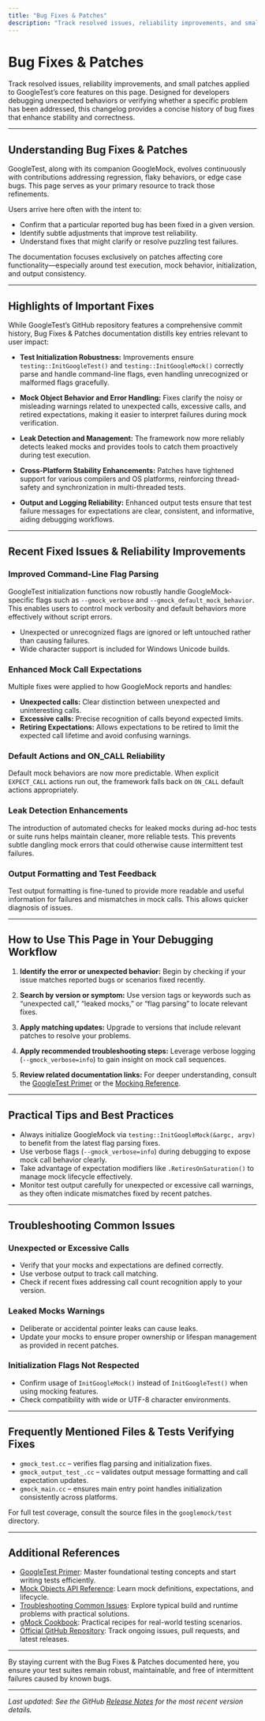 ```yaml
---
title: "Bug Fixes & Patches"
description: "Track resolved issues, reliability improvements, and small patches to GoogleTest’s core features. This page is valuable for debugging unexpected behaviors or verifying that a specific problem is addressed."
---
```


# Bug Fixes & Patches

Track resolved issues, reliability improvements, and small patches applied to GoogleTest’s core features on this page. Designed for developers debugging unexpected behaviors or verifying whether a specific problem has been addressed, this changelog provides a concise history of bug fixes that enhance stability and correctness.

---

## Understanding Bug Fixes & Patches

GoogleTest, along with its companion GoogleMock, evolves continuously with contributions addressing regression, flaky behaviors, or edge case bugs. This page serves as your primary resource to track those refinements.

Users arrive here often with the intent to:

- Confirm that a particular reported bug has been fixed in a given version.
- Identify subtle adjustments that improve test reliability.
- Understand fixes that might clarify or resolve puzzling test failures.

The documentation focuses exclusively on patches affecting core functionality—especially around test execution, mock behavior, initialization, and output consistency.

---

## Highlights of Important Fixes

While GoogleTest’s GitHub repository features a comprehensive commit history, Bug Fixes & Patches documentation distills key entries relevant to user impact:

- **Test Initialization Robustness:** Improvements ensure `testing::InitGoogleTest()` and `testing::InitGoogleMock()` correctly parse and handle command-line flags, even handling unrecognized or malformed flags gracefully.

- **Mock Object Behavior and Error Handling:** Fixes clarify the noisy or misleading warnings related to unexpected calls, excessive calls, and retired expectations, making it easier to interpret failures during mock verification.

- **Leak Detection and Management:** The framework now more reliably detects leaked mocks and provides tools to catch them proactively during test execution.

- **Cross-Platform Stability Enhancements:** Patches have tightened support for various compilers and OS platforms, reinforcing thread-safety and synchronization in multi-threaded tests.

- **Output and Logging Reliability:** Enhanced output tests ensure that test failure messages for expectations are clear, consistent, and informative, aiding debugging workflows.

---

## Recent Fixed Issues & Reliability Improvements

### Improved Command-Line Flag Parsing
GoogleTest initialization functions now robustly handle GoogleMock-specific flags such as `--gmock_verbose` and `--gmock_default_mock_behavior`. This enables users to control mock verbosity and default behaviors more effectively without script errors.

- Unexpected or unrecognized flags are ignored or left untouched rather than causing failures.
- Wide character support is included for Windows Unicode builds.

### Enhanced Mock Call Expectations
Multiple fixes were applied to how GoogleMock reports and handles:

- **Unexpected calls:** Clear distinction between unexpected and uninteresting calls.
- **Excessive calls:** Precise recognition of calls beyond expected limits.
- **Retiring Expectations:** Allows expectations to be retired to limit the expected call lifetime and avoid confusing warnings.

### Default Actions and ON_CALL Reliability
Default mock behaviors are now more predictable. When explicit `EXPECT_CALL` actions run out, the framework falls back on `ON_CALL` default actions appropriately.

### Leak Detection Enhancements
The introduction of automated checks for leaked mocks during ad-hoc tests or suite runs helps maintain cleaner, more reliable tests. This prevents subtle dangling mock errors that could otherwise cause intermittent test failures.

### Output Formatting and Test Feedback
Test output formatting is fine-tuned to provide more readable and useful information for failures and mismatches in mock calls. This allows quicker diagnosis of issues.

---

## How to Use This Page in Your Debugging Workflow

1. **Identify the error or unexpected behavior:**
   Begin by checking if your issue matches reported bugs or scenarios fixed recently.

2. **Search by version or symptom:**
   Use version tags or keywords such as “unexpected call,” “leaked mocks,” or “flag parsing” to locate relevant fixes.

3. **Apply matching updates:**
   Upgrade to versions that include relevant patches to resolve your problems.

4. **Apply recommended troubleshooting steps:**
   Leverage verbose logging (`--gmock_verbose=info`) to gain insight on mock call sequences.

5. **Review related documentation links:**
   For deeper understanding, consult the [GoogleTest Primer](https://google.github.io/googletest/primer.html) or the [Mocking Reference](https://google.github.io/googletest/reference/mock-objects.html).

---

## Practical Tips and Best Practices

- Always initialize GoogleMock via `testing::InitGoogleMock(&argc, argv)` to benefit from the latest flag parsing fixes.
- Use verbose flags (`--gmock_verbose=info`) during debugging to expose mock call behavior clearly.
- Take advantage of expectation modifiers like `.RetiresOnSaturation()` to manage mock lifecycle effectively.
- Monitor test output carefully for unexpected or excessive call warnings, as they often indicate mismatches fixed by recent patches.

---

## Troubleshooting Common Issues

### Unexpected or Excessive Calls
- Verify that your mocks and expectations are defined correctly.
- Use verbose output to track call matching.
- Check if recent fixes addressing call count recognition apply to your version.

### Leaked Mocks Warnings
- Deliberate or accidental pointer leaks can cause leaks.
- Update your mocks to ensure proper ownership or lifespan management as provided in recent patches.

### Initialization Flags Not Respected
- Confirm usage of `InitGoogleMock()` instead of `InitGoogleTest()` when using mocking features.
- Check compatibility with wide or UTF-8 character environments.

---

## Frequently Mentioned Files & Tests Verifying Fixes

- `gmock_test.cc` – verifies flag parsing and initialization fixes.
- `gmock_output_test_.cc` – validates output message formatting and call expectation updates.
- `gmock_main.cc` – ensures main entry point handles initialization consistently across platforms.

For full test coverage, consult the source files in the `googlemock/test` directory.

---

## Additional References

- [GoogleTest Primer](https://google.github.io/googletest/primer.html): Master foundational testing concepts and start writing tests efficiently.
- [Mock Objects API Reference](https://google.github.io/googletest/reference/mock-objects.html): Learn mock definitions, expectations, and lifecycle.
- [Troubleshooting Common Issues](../../getting-started/first-test-run-validation/troubleshooting-common-issues.md): Explore typical build and runtime problems with practical solutions.
- [gMock Cookbook](https://github.com/google/googletest/blob/main/docs/gmock_cook_book.md): Practical recipes for real-world testing scenarios.
- [Official GitHub Repository](https://github.com/google/googletest): Track ongoing issues, pull requests, and latest releases.

---

By staying current with the Bug Fixes & Patches documented here, you ensure your test suites remain robust, maintainable, and free of intermittent failures caused by known bugs.

---

_Last updated: See the GitHub [Release Notes](https://github.com/google/googletest/releases) for the most recent version details._

